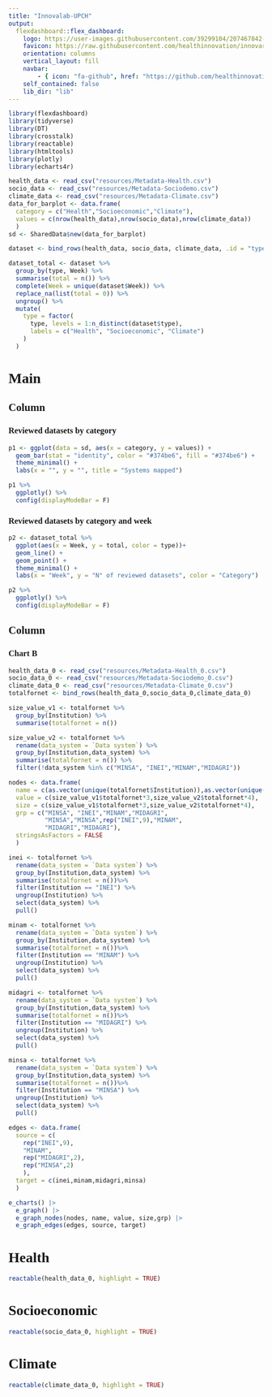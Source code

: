 ```yaml
---
title: "Innovalab-UPCH"
output: 
  flexdashboard::flex_dashboard:
    logo: https://user-images.githubusercontent.com/39299104/207467842-d92416da-c312-4a9c-9cbf-a23a93da6465.png
    favicon: https://raw.githubusercontent.com/healthinnovation/innovar/gh-pages/favicon.ico
    orientation: columns
    vertical_layout: fill
    navbar:
        - { icon: "fa-github", href: "https://github.com/healthinnovation", align: right}
    self_contained: false
    lib_dir: "lib"
---
```



<style>
@import url('https://fonts.googleapis.com/css2?family=Roboto+Slab&display=swap');
body{
    font-family: 'Roboto Slab', serif;
}

.navbar{
    padding-left: 28px;
}

.navbar-logo {
    margin-top: 2px;
    width: 36.5px;
    position: fixed;
    left: 2px;
    margin-bottom: 2px;
}

.navbar-inverse {
    background-color: #070807;
    border-color: #070807;
}
.navbar-inverse .navbar-brand {
    color: #ffffff;
}
.navbar-inverse .navbar-nav>.active>a, .navbar-inverse .navbar-nav>.active>a:hover, .navbar-inverse .navbar-nav>.active>a:focus {
    color: #ffffff;
    background-color: #ffffff2e;
}
.navbar-inverse .navbar-nav>li>a {
    color: #ffffff;
}
.navbar-inverse .navbar-brand:hover, .navbar-inverse .navbar-brand:focus {
    color: #ffffff;
    background-color: #ffffff00;
}
</style>


```r
library(flexdashboard)
library(tidyverse)
library(DT)
library(crosstalk)
library(reactable)
library(htmltools)
library(plotly)
library(echarts4r)
```

```r
health_data <- read_csv("resources/Metadata-Health.csv")
socio_data <- read_csv("resources/Metadata-Sociodemo.csv")
climate_data <- read_csv("resources/Metadata-Climate.csv")
data_for_barplot <- data.frame(
  category = c("Health","Socioeconomic","Climate"),
  values = c(nrow(health_data),nrow(socio_data),nrow(climate_data))
  ) 
sd <- SharedData$new(data_for_barplot)
```

```r
dataset <- bind_rows(health_data, socio_data, climate_data, .id = "type") 
```

```r
dataset_total <- dataset %>% 
  group_by(type, Week) %>% 
  summarise(total = n()) %>% 
  complete(Week = unique(dataset$Week)) %>% 
  replace_na(list(total = 0)) %>% 
  ungroup() %>% 
  mutate(
    type = factor(
      type, levels = 1:n_distinct(dataset$type), 
      labels = c("Health", "Socioeconomic", "Climate")
    )
  )
```




Main {data-icon="fa fa-bar-chart"}
=====================================================================


Column {data-width=650}
-----------------------------------------------------------------------

### Reviewed datasets by category

```r
p1 <- ggplot(data = sd, aes(x = category, y = values)) + 
  geom_bar(stat = "identity", color = "#374be6", fill = "#374be6") + 
  theme_minimal() + 
  labs(x = "", y = "", title = "Systems mapped")

p1 %>% 
  ggplotly() %>% 
  config(displayModeBar = F)
```

### Reviewed datasets by category and week
```r
p2 <- dataset_total %>%
  ggplot(aes(x = Week, y = total, color = type))+
  geom_line() +
  geom_point() +
  theme_minimal() +
  labs(x = "Week", y = "N° of reviewed datasets", color = "Category")

p2 %>%
  ggplotly() %>%
  config(displayModeBar = F)
```

Column {data-width=350}
-----------------------------------------------------------------------

### Chart B

```r
health_data_0 <- read_csv("resources/Metadata-Health_0.csv")
socio_data_0 <- read_csv("resources/Metadata-Sociodemo_0.csv")
climate_data_0 <- read_csv("resources/Metadata-Climate_0.csv")
totalfornet <- bind_rows(health_data_0,socio_data_0,climate_data_0)
```

```r
size_value_v1 <- totalfornet %>% 
  group_by(Institution) %>% 
  summarise(totalfornet = n())
```

```r
size_value_v2 <- totalfornet %>% 
  rename(data_system = `Data system`) %>% 
  group_by(Institution,data_system) %>% 
  summarise(totalfornet = n()) %>% 
  filter(!data_system %in% c("MINSA", "INEI","MINAM","MIDAGRI"))
```

```r
nodes <- data.frame(
  name = c(as.vector(unique(totalfornet$Institution)),as.vector(unique(totalfornet$`Data system`))),
  value = c(size_value_v1$totalfornet*3,size_value_v2$totalfornet*4),
  size = c(size_value_v1$totalfornet*3,size_value_v2$totalfornet*4),
  grp = c("MINSA", "INEI","MINAM","MIDAGRI",
          "MINSA","MINSA",rep("INEI",9),"MINAM",
          "MIDAGRI","MIDAGRI"),
  stringsAsFactors = FALSE
  )
```

```r
inei <- totalfornet %>% 
  rename(data_system = `Data system`) %>% 
  group_by(Institution,data_system) %>% 
  summarise(totalfornet = n())%>% 
  filter(Institution == "INEI") %>% 
  ungroup(Institution) %>% 
  select(data_system) %>%
  pull()
```

```r
minam <- totalfornet %>% 
  rename(data_system = `Data system`) %>% 
  group_by(Institution,data_system) %>% 
  summarise(totalfornet = n())%>% 
  filter(Institution == "MINAM") %>% 
  ungroup(Institution) %>% 
  select(data_system) %>%
  pull()
```

```r
midagri <- totalfornet %>% 
  rename(data_system = `Data system`) %>% 
  group_by(Institution,data_system) %>% 
  summarise(totalfornet = n())%>% 
  filter(Institution == "MIDAGRI") %>% 
  ungroup(Institution) %>% 
  select(data_system) %>%
  pull()
```

```r
minsa <- totalfornet %>% 
  rename(data_system = `Data system`) %>% 
  group_by(Institution,data_system) %>% 
  summarise(totalfornet = n())%>% 
  filter(Institution == "MINSA") %>% 
  ungroup(Institution) %>% 
  select(data_system) %>%
  pull()
```

```r
edges <- data.frame(
  source = c(
    rep("INEI",9),
    "MINAM",
    rep("MIDAGRI",2),
    rep("MINSA",2)
    ),
  target = c(inei,minam,midagri,minsa)
  )
```

```r
e_charts() |> 
  e_graph() |> 
  e_graph_nodes(nodes, name, value, size,grp) |> 
  e_graph_edges(edges, source, target)
```


Health {data-icon="fa fa-database"}
===============================================================

```r
reactable(health_data_0, highlight = TRUE)
```

Socioeconomic {data-icon="fa fa-database"}
===============================================================

```r
reactable(socio_data_0, highlight = TRUE)
```


Climate {data-icon="fa fa-database"}
===============================================================

```r
reactable(climate_data_0, highlight = TRUE)
```

